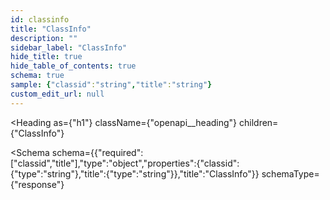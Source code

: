 ```yaml
---
id: classinfo
title: "ClassInfo"
description: ""
sidebar_label: "ClassInfo"
hide_title: true
hide_table_of_contents: true
schema: true
sample: {"classid":"string","title":"string"}
custom_edit_url: null
---
```



<Heading
  as={"h1"}
  className={"openapi__heading"}
  children={"ClassInfo"}
>
</Heading>





<Schema
  schema={{"required":["classid","title"],"type":"object","properties":{"classid":{"type":"string"},"title":{"type":"string"}},"title":"ClassInfo"}}
  schemaType={"response"}
>
  
</Schema>
            